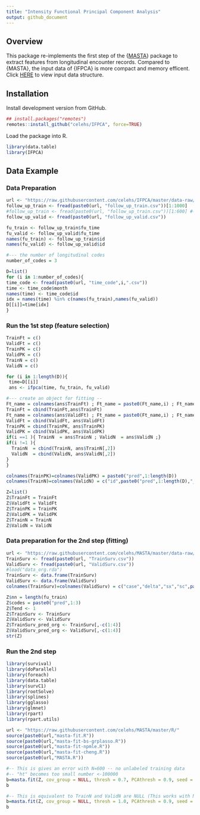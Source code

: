 ```yaml
---
title: "Intensity Functional Principal Component Analysis"
output: github_document
---
```


## Overview

This package re-implements the first step of the {[MASTA](https://celehs.github.io/MASTA/)} package to extract features from longitudinal encounter records. Compared to {MASTA}, the input data of {IFPCA} is more compact and memory efficent. Click [HERE](https://github.com/celehs/IFPCA/tree/master/data-raw) to view input data structure.

## Installation

Install development version from GitHub.

```r
## install.packages("remotes")
remotes::install_github("celehs/IFPCA", force=TRUE)
```

Load the package into R.

```r
library(data.table)
library(IFPCA)
```

## Data Example

### Data Preparation
```r
url <- "https://raw.githubusercontent.com/celehs/IFPCA/master/data-raw/"
follow_up_train <- fread(paste0(url, "follow_up_train.csv"))[1:1000]
#follow_up_train <- fread(paste0(url, "follow_up_train.csv"))[1:600] #---- labeled data only
follow_up_valid <- fread(paste0(url, "follow_up_valid.csv"))

fu_train <- follow_up_train$fu_time
fu_valid <- follow_up_valid$fu_time
names(fu_train) <- follow_up_train$id
names(fu_valid) <- follow_up_valid$id

#--- the number of longitudinal codes
number_of_codes = 3

D=list()
for (i in 1:number_of_codes){
time_code <- fread(paste0(url, "time_code",i,".csv"))
time <- time_code$month
names(time) <- time_code$id
idx = names(time) %in% c(names(fu_train),names(fu_valid))
D[[i]]=time[idx]
}
```

### Run the 1st step (feature selection)
```r
TrainFt = c()
ValidFt = c()
TrainPK = c()
ValidPK = c()
TrainN = c()
ValidN = c()

for (i in 1:length(D)){
 time=D[[i]]
 ans <- ifpca(time, fu_train, fu_valid)

#--- create an object for fitting --
Ft_name = colnames(ans$TrainFt) ; Ft_name = paste0(Ft_name,i) ; Ft_name ; colnames(ans$TrainFt) = Ft_name
TrainFt = cbind(TrainFt,ans$TrainFt)
Ft_name = colnames(ans$ValidFt) ; Ft_name = paste0(Ft_name,i) ; Ft_name ; colnames(ans$ValidFt) = Ft_name
ValidFt = cbind(ValidFt, ans$ValidFt)
TrainPK = cbind(TrainPK, ans$TrainPK) 
ValidPK = cbind(ValidPK, ans$ValidPK) 
if(i ==1 ){ TrainN  = ans$TrainN ; ValidN  = ans$ValidN ;}
if(i !=1 ){
  TrainN  = cbind(TrainN, ans$TrainN[,2]) 
  ValidN  = cbind(ValidN, ans$ValidN[,2]) 
}
}

colnames(TrainPK)=colnames(ValidPK) = paste0("pred",1:length(D)) 
colnames(TrainN)=colnames(ValidN) = c("id",paste0("pred",1:length(D),"_total"))

Z=list()
Z$TrainFt = TrainFt
Z$ValidFt = ValidFt
Z$TrainPK = TrainPK
Z$ValidPK = ValidPK
Z$TrainN = TrainN
Z$ValidN = ValidN
```

### Data preparation for the 2nd step (fitting)
```r
url <- "https://raw.githubusercontent.com/celehs/MASTA/master/data-raw/data_org/"
TrainSurv <- fread(paste0(url, "TrainSurv.csv"))
ValidSurv <- fread(paste0(url, "ValidSurv.csv"))
#load("data_org.rda")
TrainSurv <- data.frame(TrainSurv)
ValidSurv <- data.frame(ValidSurv)
colnames(TrainSurv)=colnames(ValidSurv) = c("case","delta","sx","sc",paste0("base_pred",1:3))

Z$nn = length(fu_train)
Z$codes = paste0("pred",1:3) 
Z$Tend <- 1
Z$TrainSurv <- TrainSurv
Z$ValidSurv <- ValidSurv 
Z$TrainSurv_pred_org <- TrainSurv[,-c(1:4)]
Z$ValidSurv_pred_org <- ValidSurv[,-c(1:4)]
str(Z)
```

### Run the 2nd step 

```r
library(survival)
library(doParallel)
library(foreach)
library(data.table)
library(survC1)
library(rootSolve)
library(splines)
library(gglasso)
library(glmnet)
library(rpart)
library(rpart.utils)

url <- "https://raw.githubusercontent.com/celehs/MASTA/master/R/"
source(paste0(url,"masta-fit.R"))
source(paste0(url,"masta-fit-bs-grplasso.R"))
source(paste0(url,"masta-fit-npmle.R"))
source(paste0(url,"masta-fit-cheng.R"))
source(paste0(url,"MASTA.R"))
```


```r
#-- This is gives an error with N=600 -- no unlabeled training data
#-- "ht" becomes too small number <-100000
b=masta.fit(Z, cov_group = NULL, thresh = 0.7, PCAthresh = 0.9, seed = 1234, seed2 = 100) 
b
```


```r
#-- This is equivalent to TrainN and ValidN are NULL (This works with N=600 -- no unlabeled training data)
b=masta.fit(Z, cov_group = NULL, thresh = 1.0, PCAthresh = 0.9, seed = 1234, seed2 = 100) 
b
```


